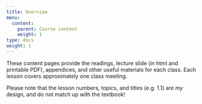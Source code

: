 ```yaml
---
title: Overview
menu:
  content:
    parent: Course content
    weight: 1
type: docs
weight: 1
---
```


These content pages provide the readings, lecture slide (in html and printable PDF), appendices, and other useful materials for each class. Each lesson covers approximately one class meeting.

Please note that the lesson numbers, topics, and titles (e.g. 1.1) are *my* design, and do not match up with the textbook!